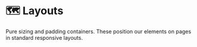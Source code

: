 


<Meta title="Layouts/About" />

# 🗺️ Layouts

Pure sizing and padding containers.
These position our elements on pages in standard responsive layouts.

<TableOfContents data={LAYOUTS_TABLE} />
